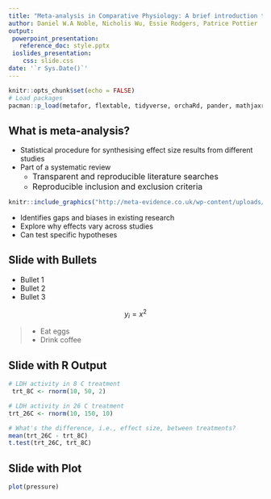 ```yaml
---
title: "Meta-analysis in Comparative Physiology: A brief introduction to effect sizes and meta-analytic modelling"
author: Daniel W.A Noble, Nicholis Wu, Essie Rodgers, Patrice Pottier
output: 
 powerpoint_presentation:
   reference_doc: style.pptx
 ioslides_presentation:
    css: slide.css
date: '`r Sys.Date()`'
---
```


```r
knitr::opts_chunk$set(echo = FALSE)
# Load packages
pacman::p_load(metafor, flextable, tidyverse, orchaRd, pander, mathjaxr, equatags, vembedr, magick)
```

## What is meta-analysis? {.firstslide}

- Statistical procedure for synthesising effect size results from different studies
- Part of a systematic review
  + <font size="3">Transparent and reproducible literature searches</font>
  + <font size="3">Reproducible inclusion and exclusion criteria</font>

```r
knitr::include_graphics("http://meta-evidence.co.uk/wp-content/uploads/2018/02/Presentation1-4-1024x576.png")
```

- Identifies gaps and biases in existing research
- Explore why effects vary across studies
- Can test specific hypotheses

## Slide with Bullets {.secondslide}

- Bullet 1
- Bullet 2
- Bullet 3

$$
y_{i} = x^2
$$

> - Eat eggs
> - Drink coffee

## Slide with R Output {.thirdslide}

```r
# LDH activity in 8 C treatment
 trt_8C <- rnorm(10, 50, 2)

# LDH activity in 26 C treatment
trt_26C <- rnorm(10, 150, 10)

# What's the difference, i.e., effect size, between treatments?
mean(trt_26C - trt_8C)
t.test(trt_26C, trt_8C)
```

## Slide with Plot {.fourthslide}

```r
plot(pressure)
```

